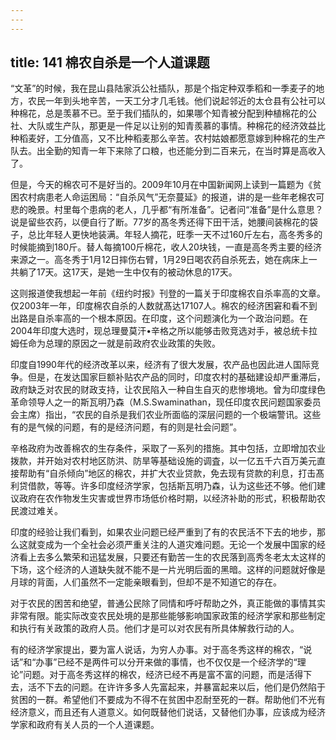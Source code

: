 ```yaml
---
---
---
```

title: 141 棉农自杀是一个人道课题
---




“文革”的时候，我在昆山县陆家浜公社插队，那是个指定种双季稻和一季麦子的地方，农民一年到头地辛苦，一天工分才几毛钱。他们说起邻近的太仓县有公社可以种棉花，总是羡慕不已。至于我们插队的，如果哪个知青被分配到种植棉花的公社、大队或生产队，那更是一件足以让别的知青羨慕的事情。种棉花的经济效益比种稻麦好，工分值高，又不比种稻麦那么辛苦。农村姑娘都愿意嫁到种棉花的生产队去。出全勤的知青一年下来除了口粮，也还能分到二百来元，在当时算是高收入了。

但是，今天的棉农可不是好当的。2009年10月在中国新闻网上读到一篇题为《贫困农村病患老人命运困局：“自杀风气”无奈蔓延》的报道，讲的是一些年老棉农可悲的晚景。村里每个患病的老人，几乎都“有所准备”。记者问“准备”是什么意思？说是留些农药，以便自行了断。77岁的髙冬秀还得下田干活，她腰间装棉花的袋子，总比年轻人更快地装满。年轻人摘花，旺季一天不过160斤左右，高冬秀多的时候能摘到180斤。替人每摘100斤棉花，收人20块钱，一直是高冬秀主要的经济来源之一。高冬秀于1月12日摔伤右臂，1月29日喝农药自杀死去，她在病床上一共躺了17天。这17天，是她一生中仅有的被动休息的17天。

这则报道使我想起一年前《纽约时报》刊登的一篇关于印度棉农自杀率高的文章。仅2003年一年，印度棉农自杀的人数就髙达17107人。棉农的经济困窘和看不到出路是自杀率高的一个根本原因。在印度，这个问题演化为一个政治问题。在2004年印度大选时，现总理曼莫汗•辛格之所以能够击败竞选对手，被总统卡拉姆任命为总理的原因之一就是前政府农业政策的失败。

印度自1990年代的经济改革以来，经济有了很大发展，农产品也因此进人国际竞争。但是，在发达国家巨额补贴农产品的同时，印度农村的基础建设却严重滞后，政府缺乏对农民的财政支持，让农民陷入一种自生自灭的悲惨境地。曾为印度绿色革命领导人之一的斯瓦明乃森（M.S.Swaminathan，现任印度农民问题国家委员会主席）指出，“农民的自杀是我们农业所面临的深层问题的一个极端警讯。这些有的是气候的问题，有的是经济问题，有的则是社会问题”。

辛格政府为改善棉农的生存条件，采取了一系列的措施。其中包括，立即增加农业拨款，并开始对农村地区防洪、防旱等基础设施的调査，以一亿五千六百万美元直接帮助有“自杀倾向”地区的棉农，并扩大农业贷款，免去现有贷款的利息，打击髙利贷借款，等等。许多印度经济学家，包括斯瓦明乃森，认为这些还不够。他们建议政府在农作物发生灾害或世界市场低价格时期，以经济补助的形式，积极帮助农民渡过难关。

印度的经验让我们看到，如果农业问题已经严重到了有的农民活不下去的地步，那么这就变成为一个全社会必须严重关注的人道灾难问题。无论一个发展中国家的经济看上去多么繁荣和迅猛发展，只要还有勤苦一生的农民落到高秀冬老太太这样的下场，这个经济的人道缺失就不能不是一片光明后面的黑暗。这样的问题就好像是月球的背面，人们虽然不一定能亲眼看到，但却不是不知道它的存在。

对于农民的困苦和绝望，普通公民除了同情和呼吁帮助之外，真正能做的事情其实非常有限。能实际改变农民处境的是那些能够影响国家政策的经济学家和那些制定和执行有关政策的政府人员。他们才是可以对农民有所具体解救行动的人。

有的经济学家提出，要为富人说话，为穷人办事。对于高冬秀这样的棉农，“说话”和“办事”已经不是两件可以分开来做的事情，也不仅仅是一个经济学的“理论”问题。对于高冬秀这样的棉农，经济已经不再是富不富的问题，而是活得下去，活不下去的问题。在许许多多人先富起来，并暴富起来以后，他们是仍然陷于贫困的一群。希望他们不要成为不得不在贫困中忍耐至死的一群。帮助他们不光有经济意义，而且还有人道意义。如何既替他们说话，又替他们办事，应该成为经济学家和政府有关人员的一个人道课题。